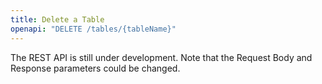 ```yaml
---
title: Delete a Table
openapi: "DELETE /tables/{tableName}"
---
```


<Warning>

The REST API is still under development. Note that the Request Body and Response parameters could be changed.

</Warning>
